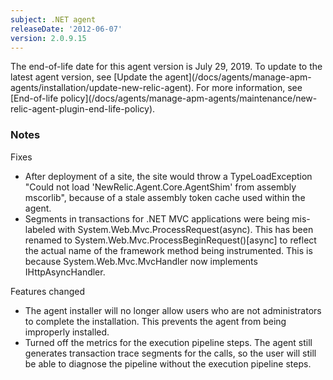 ```yaml
---
subject: .NET agent
releaseDate: '2012-06-07'
version: 2.0.9.15
---
```


<Callout variant="important">
  The end-of-life date for this agent version is July 29, 2019. To update to the latest agent version, see [Update the agent](/docs/agents/manage-apm-agents/installation/update-new-relic-agent). For more information, see [End-of-life policy](/docs/agents/manage-apm-agents/maintenance/new-relic-agent-plugin-end-life-policy).
</Callout>

### Notes

Fixes

* After deployment of a site, the site would throw a TypeLoadException "Could not load 'NewRelic.Agent.Core.AgentShim' from assembly mscorlib", because of a stale assembly token cache used within the agent.
* Segments in transactions for .NET MVC applications were being mis-labeled with System.Web.Mvc.ProcessRequest(async). This has been renamed to System.Web.Mvc.ProcessBeginRequest()\[async] to reflect the actual name of the framework method being instrumented. This is because System.Web.Mvc.MvcHandler now implements IHttpAsyncHandler.

Features changed

* The agent installer will no longer allow users who are not administrators to complete the installation. This prevents the agent from being improperly installed.
* Turned off the metrics for the execution pipeline steps. The agent still generates transaction trace segments for the calls, so the user will still be able to diagnose the pipeline without the execution pipeline steps.
